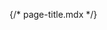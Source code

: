 {/* page-title.mdx */}


<Meta of={comStories} name="Docs"/>

<Title />
<Subtitle />
<Description />


> ## Bootstrap Documentation on Page Title
> * [Headings](https://getbootstrap.com/docs/5.3/content/typography/#headings)
> * [Display Headings](https://getbootstrap.com/docs/5.3/content/typography/#display-headings)


<Primary />

## Properties
<Controls />

## Attributes:        
* `title_attributes`: HTML attributes for the page title element.

## Variables:        
* `title_prefix`: Additional output populated by modules, intended to be
                 displayed in front of the main title tag that appears in the template.
* `title_suffix`: Additional output populated by modules, intended to be
                 displayed after the main title tag that appears in the template.

## Slots:
* N/A

<Stories of={comStories} />

### Examples
Used in the `page-title.html.twig` default theme implementation for a page title.

**Example #1:** Normal Page title 
```
  {% include 'varbase_components:page-title' %}
```

**Example #2:** Have a Bootstrap display class with the page title.
```
  {% include 'varbase_components:page-title' with {
      display: 'display-1'
    }
  %}
```

**Example #3:** Have custom title class with the page title.
```
  {% include 'varbase_components:page-title' with {
      utility_classes: ['custom-section-title1', 'custom-title2']
    }
  %}
```

## Source code
[//]: # (Twig Template source code)
<Source code={templateSource} />
